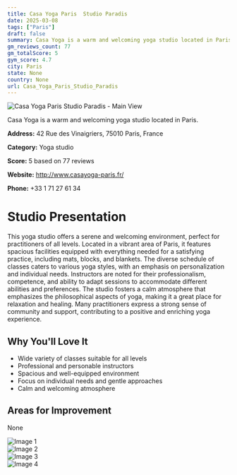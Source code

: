 ```yaml
---
title: Casa Yoga Paris  Studio Paradis
date: 2025-03-08
tags: ["Paris"]  
draft: false
summary: Casa Yoga is a warm and welcoming yoga studio located in Paris.
gm_reviews_count: 77
gm_totalScore: 5
gym_score: 4.7
city: Paris
state: None
country: None
url: Casa_Yoga_Paris_Studio_Paradis
---
```


<div className="aspect-[16/9] relative my-8">
  <img 
    src="https://lh5.googleusercontent.com/p/AF1QipP3xTuPnGMjaKJ2zApeF9Opk3AL3jTiRBIQfsCq=w1920-h1080-k-no"
    alt="Casa Yoga Paris  Studio Paradis - Main View"
    className="object-cover absolute inset-0 w-full h-full rounded-lg"
  />
</div>

Casa Yoga is a warm and welcoming yoga studio located in Paris.

**Address:** 42 Rue des Vinaigriers, 75010 Paris, France

**Category:** Yoga studio

**Score:** 5 based on 77 reviews

**Website:** http://www.casayoga-paris.fr/

**Phone:** +33 1 71 27 61 34

# Studio Presentation

This yoga studio offers a serene and welcoming environment, perfect for practitioners of all levels. Located in a vibrant area of Paris, it features spacious facilities equipped with everything needed for a satisfying practice, including mats, blocks, and blankets. The diverse schedule of classes caters to various yoga styles, with an emphasis on personalization and individual needs. Instructors are noted for their professionalism, competence, and ability to adapt sessions to accommodate different abilities and preferences. The studio fosters a calm atmosphere that emphasizes the philosophical aspects of yoga, making it a great place for relaxation and healing. Many practitioners express a strong sense of community and support, contributing to a positive and enriching yoga experience.

## Why You'll Love It

- Wide variety of classes suitable for all levels
- Professional and personable instructors
- Spacious and well-equipped environment
- Focus on individual needs and gentle approaches
- Calm and welcoming atmosphere

## Areas for Improvement

None

<div className="grid grid-cols-1 xl:grid-cols-2 gap-4 my-8">
<div className="aspect-[4/3] relative"><img src="https://lh5.googleusercontent.com/p/AF1QipMDaWWlqLomdZggdZAOKfG8Ii1oYotQZ7aFGg1e=w1920-h1080-k-no" alt="Image 1" className="object-cover absolute inset-0 w-full h-full rounded-lg" /></div>
<div className="aspect-[4/3] relative"><img src="https://lh5.googleusercontent.com/p/AF1QipM8LPcyR4cukYsr1SwuphC2eLVqMbZbOO6OxDxD=w1920-h1080-k-no" alt="Image 2" className="object-cover absolute inset-0 w-full h-full rounded-lg" /></div>
<div className="aspect-[4/3] relative"><img src="https://lh5.googleusercontent.com/p/AF1QipNUO3qes2kO8XMe_wCyZCOb6z3FJcXYSkAe1908=w1920-h1080-k-no" alt="Image 3" className="object-cover absolute inset-0 w-full h-full rounded-lg" /></div>
<div className="aspect-[4/3] relative"><img src="https://lh5.googleusercontent.com/p/AF1QipMczroHatYNpAe_PVmCjKtZmfKb1sSnSHbAbSDL=w1920-h1080-k-no" alt="Image 4" className="object-cover absolute inset-0 w-full h-full rounded-lg" /></div>
</div>